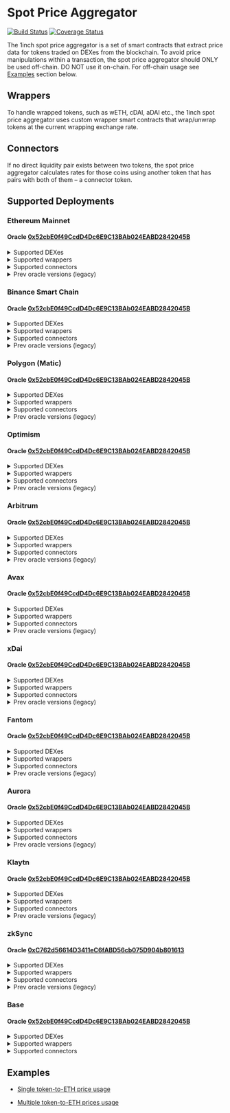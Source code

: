 

# Spot Price Aggregator

[![Build Status](https://github.com/1inch/spot-price-aggregator/actions/workflows/test.yml/badge.svg)](https://github.com/1inch/spot-price-aggregator/actions)
[![Coverage Status](https://codecov.io/gh/1inch/spot-price-aggregator/branch/master/graph/badge.svg?token=6V7609YJ1Q)](https://codecov.io/gh/1inch/spot-price-aggregator)

The 1inch spot price aggregator is a set of smart contracts that extract price data for tokens traded on DEXes from the blockchain. To avoid price manipulations within a transaction, the spot price aggregator should ONLY be used off-chain. DO NOT use it on-chain. For off-chain usage see [Examples](#examples) section below.

## Wrappers

To handle wrapped tokens, such as wETH, cDAI, aDAI etc., the 1inch spot price aggregator uses custom wrapper smart contracts that wrap/unwrap tokens at the current wrapping exchange rate. 

## Connectors

If no direct liquidity pair exists between two tokens, the spot price aggregator calculates rates for those coins using another token that has pairs with both of them – a connector token.

## Supported Deployments

### Ethereum Mainnet

#### Oracle [0x52cbE0f49CcdD4Dc6E9C13BAb024EABD2842045B](https://etherscan.io/address/0x52cbE0f49CcdD4Dc6E9C13BAb024EABD2842045B)

<details><summary>Supported DEXes</summary>

   * Chainlink - [0x31B81f9D03EEe1c11Ff6c44D481e3e0451409Efe](https://etherscan.io/address/0x31B81f9D03EEe1c11Ff6c44D481e3e0451409Efe)
   * KyberDMM - [0x1b947aF8b3dd6aa96F8726cd92c894D0Ba6367a3](https://etherscan.io/address/0x1b947aF8b3dd6aa96F8726cd92c894D0Ba6367a3)
   * Mooniswap - [0xeD55d76Bb48E042a177d1E21AffBe1B72d0c7dB0](https://etherscan.io/address/0xeD55d76Bb48E042a177d1E21AffBe1B72d0c7dB0)
   * Synthetix - [0x4d4872339DEF367B1BA1D53955d8586B9F0BE63D](https://etherscan.io/address/0x4d4872339DEF367B1BA1D53955d8586B9F0BE63D)
   * Uniswap - [0x7bdc6954e1c7869B4147A320d589689F628E9921](https://etherscan.io/address/0x7bdc6954e1c7869B4147A320d589689F628E9921)
   * Equalizer - [0xeec05e0D8F7D3f56CECE2026Feaf41b09B423790](https://etherscan.io/address/0xeec05e0D8F7D3f56CECE2026Feaf41b09B423790)
   * ShibaSwap - [0x11BFd590f592457b65Eb85327F5938141f61878a](https://etherscan.io/address/0x11BFd590f592457b65Eb85327F5938141f61878a)
   * SushiSwap - [0xfAf8d8b49D9e121816268CabE24ceF1B9B635908](https://etherscan.io/address/0xfAf8d8b49D9e121816268CabE24ceF1B9B635908)
   * UniswapV2 - [0x74bD9e4F8038DA216c3d20E9Ef6a05502Fc7129e](https://etherscan.io/address/0x74bD9e4F8038DA216c3d20E9Ef6a05502Fc7129e)
   * UniswapV3 - [0x7bBc0156c31A19097eEd6B636AA2F4AB8A31BFD9](https://etherscan.io/address/0x7bBc0156c31A19097eEd6B636AA2F4AB8A31BFD9)
   * Curve - [0xb57CdEC62Df2AA93AC4C2449Eb50eB4d2f264f3e](https://etherscan.io/address/0xb57CdEC62Df2AA93AC4C2449Eb50eB4d2f264f3e)
   * Pancake 3 - [0xA57eE57aa7af7c43265A8376c3d54543Cc78C089](https://etherscan.io/address/0xA57eE57aa7af7c43265A8376c3d54543Cc78C089)
   
</details>

<details><summary>Supported wrappers</summary>

   * WETH - [0xCD9797E66c41F80B9D91B201d2F10E1bD7A268FD](https://etherscan.io/address/0xCD9797E66c41F80B9D91B201d2F10E1bD7A268FD)
   * AaveV1 - [0x8C00a411Fe8983525F82CFCe34fe4B092d9E525d](https://etherscan.io/address/0x8C00a411Fe8983525F82CFCe34fe4B092d9E525d)
   * AaveV2 - [0x06cC74503B6d1eB6D4d6Bc402f48fC07b804105f](https://etherscan.io/address/0x06cC74503B6d1eB6D4d6Bc402f48fC07b804105f)
   * Compound - [0x7C327E1Ee66d4cF7F4053387241351FDc95A0c04](https://etherscan.io/address/0x7C327E1Ee66d4cF7F4053387241351FDc95A0c04)
   * YVault - [0x9FF110f132d988bfa9bC6a21851Da1aF3aC6EaF8](https://etherscan.io/address/0x9FF110f132d988bfa9bC6a21851Da1aF3aC6EaF8)
   
</details>

<details><summary>Supported connectors</summary>

   * ETH - [0x0000000000000000000000000000000000000000](https://etherscan.io/address/0x0000000000000000000000000000000000000000)
   * WETH - [0xC02aaA39b223FE8D0A0e5C4F27eAD9083C756Cc2](https://etherscan.io/address/0xC02aaA39b223FE8D0A0e5C4F27eAD9083C756Cc2)
   * USDC - [0xA0b86991c6218b36c1d19D4a2e9Eb0cE3606eB48](https://etherscan.io/address/0xA0b86991c6218b36c1d19D4a2e9Eb0cE3606eB48)
   * DAI - [0x6B175474E89094C44Da98b954EedeAC495271d0F](https://etherscan.io/address/0x6B175474E89094C44Da98b954EedeAC495271d0F)
   * USDT - [0xdAC17F958D2ee523a2206206994597C13D831ec7](https://etherscan.io/address/0xdAC17F958D2ee523a2206206994597C13D831ec7)
   * NONE - [0xFFfFfFffFFfffFFfFFfFFFFFffFFFffffFfFFFfF](https://etherscan.io/address/0xFFfFfFffFFfffFFfFFfFFFFFffFFFffffFfFFFfF)
   * 1INCH - [0x111111111117dC0aa78b770fA6A738034120C302](https://etherscan.io/address/0x111111111117dC0aa78b770fA6A738034120C302)
   * WBTC - [0x2260FAC5E5542a773Aa44fBCfeDf7C193bc2C599](https://etherscan.io/address/0x2260FAC5E5542a773Aa44fBCfeDf7C193bc2C599)

</details>

<details><summary>Prev oracle versions (legacy)</summary>

   * May-28-2021 - [0x07D91f5fb9Bf7798734C3f606dB065549F6893bb](https://etherscan.io/address/0x07D91f5fb9Bf7798734C3f606dB065549F6893bb)
   * Apr-07-2023 - [0x3E1Fe1Bd5a5560972bFa2D393b9aC18aF279fF56](https://etherscan.io/address/0x3E1Fe1Bd5a5560972bFa2D393b9aC18aF279fF56)

</details>

### Binance Smart Chain

#### Oracle [0x52cbE0f49CcdD4Dc6E9C13BAb024EABD2842045B](https://bscscan.com/address/0x52cbE0f49CcdD4Dc6E9C13BAb024EABD2842045B)

<details><summary>Supported DEXes</summary>

   * ApeSwap - [0xE93293A6088d3a8abDDf62e6CA1A085Cec97D06F](https://bscscan.com/address/0xE93293A6088d3a8abDDf62e6CA1A085Cec97D06F)
   * BakerySwap - [0xCC54299Fc291B261B2bF5552E7F0E5d2F8613E8C](https://bscscan.com/address/0xCC54299Fc291B261B2bF5552E7F0E5d2F8613E8C)
   * BSCswap - [0x3Ce81621e674Db129033548CbB9FF31AEDCc1BF6](https://bscscan.com/address/0x3Ce81621e674Db129033548CbB9FF31AEDCc1BF6)
   * Demax - [0x59Bc892E1832aE86C268fC21a91fE940830a52b0](https://bscscan.com/address/0x59Bc892E1832aE86C268fC21a91fE940830a52b0)
   * KyberDmm - [0xE4E0552452e5cC1306A2bF5B2Fd9b1eA19418795](https://bscscan.com/address/0xE4E0552452e5cC1306A2bF5B2Fd9b1eA19418795)
   * Mooniswap - [0xf023D71EfB08339EA28F0C186AE130c74D44C58c](https://bscscan.com/address/0xf023D71EfB08339EA28F0C186AE130c74D44C58c)
   * Pancake 1 - [0x52a8193C7f42b75F27e4ce96f8ddBA7e854453Ef](https://bscscan.com/address/0x52a8193C7f42b75F27e4ce96f8ddBA7e854453Ef)
   * Pancake 2 - [0x9488795C688d0AAe98F2056467C13a051C954657](https://bscscan.com/address/0x9488795C688d0AAe98F2056467C13a051C954657)
   * Pancake 3 - [0x04098C93b15E5Cbb5A49651f20218C85F202Cd27](https://bscscan.com/address/0x04098C93b15E5Cbb5A49651f20218C85F202Cd27)
   * Thugswap - [0xFdCB8fA524f84081988e6065Fc8EF060f2CF0C27](https://bscscan.com/address/0xFdCB8fA524f84081988e6065Fc8EF060f2CF0C27)
   
</details>

<details><summary>Supported wrappers</summary>

   * Venus - [0x11DEE30E710B8d4a8630392781Cc3c0046365d4c](https://bscscan.com/address/0x11DEE30E710B8d4a8630392781Cc3c0046365d4c)
   * WBNB - [0x54431918cec22932fcf97e54769f4e00f646690f](https://bscscan.com/address/0x54431918cec22932fcf97e54769f4e00f646690f)
   
</details>

<details><summary>Supported connectors</summary>

   * NONE - [0xFFfFfFffFFfffFFfFFfFFFFFffFFFffffFfFFFfF](https://bscscan.com/address/0xFFfFfFffFFfffFFfFFfFFFFFffFFFffffFfFFFfF)
   * WBNB - [0xbb4CdB9CBd36B01bD1cBaEBF2De08d9173bc095c](https://bscscan.com/address/0xbb4CdB9CBd36B01bD1cBaEBF2De08d9173bc095c)
   * DAI - [0x1AF3F329e8BE154074D8769D1FFa4eE058B1DBc3](https://bscscan.com/address/0x1AF3F329e8BE154074D8769D1FFa4eE058B1DBc3)
   * ETH - [0x2170Ed0880ac9A755fd29B2688956BD959F933F8](https://bscscan.com/address/0x2170Ed0880ac9A755fd29B2688956BD959F933F8)
   * USDC - [0x8AC76a51cc950d9822D68b83fE1Ad97B32Cd580d](https://bscscan.com/address/0x8AC76a51cc950d9822D68b83fE1Ad97B32Cd580d)
   * BSC-USD - [0x55d398326f99059fF775485246999027B3197955](https://bscscan.com/address/0x55d398326f99059fF775485246999027B3197955)
   * BUSD - [0xe9e7CEA3DedcA5984780Bafc599bD69ADd087D56](https://bscscan.com/address/0xe9e7CEA3DedcA5984780Bafc599bD69ADd087D56)
   * 1INCH - [0x111111111117dC0aa78b770fA6A738034120C302](https://bscscan.com/address/0x111111111117dC0aa78b770fA6A738034120C302)

</details>

<details><summary>Prev oracle versions (legacy)</summary>

   * May-28-2021 - [0xfbD61B037C325b959c0F6A7e69D8f37770C2c550](https://bscscan.com/address/0xfbD61B037C325b959c0F6A7e69D8f37770C2c550)
   * Apr-06-2023 - [0x27950ecAeBB4462e18e8041AAF6Ea13cA47Af001](https://bscscan.com/address/0x27950ecAeBB4462e18e8041AAF6Ea13cA47Af001)

</details>

### Polygon (Matic)

#### Oracle [0x52cbE0f49CcdD4Dc6E9C13BAb024EABD2842045B](https://polygonscan.com/address/0x52cbE0f49CcdD4Dc6E9C13BAb024EABD2842045B)

<details><summary>Supported DEXes</summary>

   * QuickSwap - [0xB89A664FdAf504CDc7826B97Ba6e522d9b78dbE7](https://polygonscan.com/address/0xB89A664FdAf504CDc7826B97Ba6e522d9b78dbE7)
   * ComethSwap - [0x750c1b699552cAf908D67F5cCFd20A261305328c](https://polygonscan.com/address/0x750c1b699552cAf908D67F5cCFd20A261305328c)
   * DFYN - [0x59Bc892E1832aE86C268fC21a91fE940830a52b0](https://polygonscan.com/address/0x59Bc892E1832aE86C268fC21a91fE940830a52b0)
   * SushiSwap - [0x89314d57A8A4E636A00922ac289BC3a9a69C4361](https://polygonscan.com/address/0x89314d57A8A4E636A00922ac289BC3a9a69C4361)
   * UniswapV3 - [0xCC54299Fc291B261B2bF5552E7F0E5d2F8613E8C](https://polygonscan.com/address/0xCC54299Fc291B261B2bF5552E7F0E5d2F8613E8C)

</details>

<details><summary>Supported wrappers</summary>

   * WMATIC - [0xA0446D8804611944F1B527eCD37d7dcbE442caba](https://polygonscan.com/address/0xA0446D8804611944F1B527eCD37d7dcbE442caba)
   * AaveV2 - [0x138CE40d675F9a23E4D6127A8600308Cf7A93381](https://polygonscan.com/address/0x138CE40d675F9a23E4D6127A8600308Cf7A93381)
   
</details>

<details><summary>Supported connectors</summary>

   * NONE - [0xFFfFfFffFFfffFFfFFfFFFFFffFFFffffFfFFFfF](https://polygonscan.com/address/0xFFfFfFffFFfffFFfFFfFFFFFffFFFffffFfFFFfF)
   * WMATIC - [0x0d500B1d8E8eF31E21C99d1Db9A6444d3ADf1270](https://polygonscan.com/address/0x0d500B1d8E8eF31E21C99d1Db9A6444d3ADf1270)
   * USDC - [0x2791Bca1f2de4661ED88A30C99A7a9449Aa84174](https://polygonscan.com/address/0x2791Bca1f2de4661ED88A30C99A7a9449Aa84174)

</details>

<details><summary>Prev oracle versions (legacy)</summary>

   * May-28-2021 - [0x7F069df72b7A39bCE9806e3AfaF579E54D8CF2b9](https://polygonscan.com/address/0x7F069df72b7A39bCE9806e3AfaF579E54D8CF2b9)
   * Apr-05-2023 - [0xf023D71EfB08339EA28F0C186AE130c74D44C58c](https://polygonscan.com/address/0xf023D71EfB08339EA28F0C186AE130c74D44C58c)

</details>

### Optimism

#### Oracle [0x52cbE0f49CcdD4Dc6E9C13BAb024EABD2842045B](https://optimistic.etherscan.io/address/0x52cbE0f49CcdD4Dc6E9C13BAb024EABD2842045B)

<details><summary>Supported DEXes</summary>

   * UniswapV3 - [0xFdCB8fA524f84081988e6065Fc8EF060f2CF0C27](https://optimistic.etherscan.io/address/0xFdCB8fA524f84081988e6065Fc8EF060f2CF0C27)
   * Velodrome Finance - [0x750c1b699552cAf908D67F5cCFd20A261305328c](https://optimistic.etherscan.io/address/0x750c1b699552cAf908D67F5cCFd20A261305328c)
   * Synthetix - [0x89314d57A8A4E636A00922ac289BC3a9a69C4361](https://optimistic.etherscan.io/address/0x89314d57A8A4E636A00922ac289BC3a9a69C4361)

</details>

<details><summary>Supported wrappers</summary>

   * // todo: add BaseCoinWrapper
   
</details>

<details><summary>Supported connectors</summary>

   * NONE - [0xFFfFfFffFFfffFFfFFfFFFFFffFFFffffFfFFFfF](https://optimistic.etherscan.io/address/0xFFfFfFffFFfffFFfFFfFFFFFffFFFffffFfFFFfF)
   * WETH - [0x4200000000000000000000000000000000000006](https://optimistic.etherscan.io/address/0x4200000000000000000000000000000000000006)
   * USDC - [0x7F5c764cBc14f9669B88837ca1490cCa17c31607](https://optimistic.etherscan.io/address/0x7F5c764cBc14f9669B88837ca1490cCa17c31607)
   * USDT - [0x94b008aA00579c1307B0EF2c499aD98a8ce58e58](https://optimistic.etherscan.io/address/0x94b008aA00579c1307B0EF2c499aD98a8ce58e58)
   * DAI - [0xDA10009cBd5D07dd0CeCc66161FC93D7c9000da1](https://optimistic.etherscan.io/address/0xDA10009cBd5D07dd0CeCc66161FC93D7c9000da1)
   * WBTC - [0x68f180fcCe6836688e9084f035309E29Bf0A2095](https://optimistic.etherscan.io/address/0x68f180fcCe6836688e9084f035309E29Bf0A2095)
   * OP - [0x4200000000000000000000000000000000000042](https://optimistic.etherscan.io/address/0x4200000000000000000000000000000000000042)

</details>

<details><summary>Prev oracle versions (legacy)</summary>

   * May-28-2021 - [0x11DEE30E710B8d4a8630392781Cc3c0046365d4c](https://optimistic.etherscan.io/address/0x11DEE30E710B8d4a8630392781Cc3c0046365d4c)
   * Apr-06-2023 - [0x59Bc892E1832aE86C268fC21a91fE940830a52b0](https://optimistic.etherscan.io/address/0x59Bc892E1832aE86C268fC21a91fE940830a52b0)

</details>

### Arbitrum

#### Oracle [0x52cbE0f49CcdD4Dc6E9C13BAb024EABD2842045B](https://arbiscan.io/address/0x52cbE0f49CcdD4Dc6E9C13BAb024EABD2842045B)

<details><summary>Supported DEXes</summary>

   * DXswap - [0x750c1b699552cAf908D67F5cCFd20A261305328c](https://arbiscan.io/address/0x750c1b699552cAf908D67F5cCFd20A261305328c)
   * SushiSwap - [0xB89A664FdAf504CDc7826B97Ba6e522d9b78dbE7](https://arbiscan.io/address/0xB89A664FdAf504CDc7826B97Ba6e522d9b78dbE7)
   * UniswapV3 - [0xFdCB8fA524f84081988e6065Fc8EF060f2CF0C27](https://arbiscan.io/address/0xFdCB8fA524f84081988e6065Fc8EF060f2CF0C27)

</details>

<details><summary>Supported wrappers</summary>

   * WETH - [0x0F85A912448279111694F4Ba4F85dC641c54b594](https://arbiscan.io/address/0x0F85A912448279111694F4Ba4F85dC641c54b594)
   
</details>

<details><summary>Supported connectors</summary>

   * NONE - [0xFFfFfFffFFfffFFfFFfFFFFFffFFFffffFfFFFfF](https://arbiscan.io/address/0xFFfFfFffFFfffFFfFFfFFFFFffFFFffffFfFFFfF)
   * WETH - [0x82aF49447D8a07e3bd95BD0d56f35241523fBab1](https://arbiscan.io/address/0x82aF49447D8a07e3bd95BD0d56f35241523fBab1)

</details>

<details><summary>Prev oracle versions (legacy)</summary>

   * Sep-14-2021 - [0x735247fb0a604c0adC6cab38ACE16D0DbA31295F](https://arbiscan.io/address/0x735247fb0a604c0adC6cab38ACE16D0DbA31295F)
   * Apr-03-2023 - [0x59Bc892E1832aE86C268fC21a91fE940830a52b0](https://arbiscan.io/address/0x59Bc892E1832aE86C268fC21a91fE940830a52b0)

</details>

### Avax

#### Oracle [0x52cbE0f49CcdD4Dc6E9C13BAb024EABD2842045B](https://snowtrace.io/address/0x52cbE0f49CcdD4Dc6E9C13BAb024EABD2842045B)

<details><summary>Supported DEXes</summary>

   * Joe - [0xB89A664FdAf504CDc7826B97Ba6e522d9b78dbE7](https://snowtrace.io/address/0xB89A664FdAf504CDc7826B97Ba6e522d9b78dbE7)
   * Pangolin - [0x750c1b699552cAf908D67F5cCFd20A261305328c](https://snowtrace.io/address/0x750c1b699552cAf908D67F5cCFd20A261305328c)
   * SushiSwap - [0x89314d57A8A4E636A00922ac289BC3a9a69C4361](https://snowtrace.io/address/0x89314d57A8A4E636A00922ac289BC3a9a69C4361)

</details>

<details><summary>Supported wrappers</summary>

   * WAVAX - [0x046605839c01C54921f4aA1AAa245E88227707D8](https://snowtrace.io/address/0x046605839c01C54921f4aA1AAa245E88227707D8)
   * AaveV2 - [0x8Aa57827C3D147E39F1058517939461538D9C56A](https://snowtrace.io/address/0x8Aa57827C3D147E39F1058517939461538D9C56A)
   
</details>

<details><summary>Supported connectors</summary>

   * NONE - [0xFFfFfFffFFfffFFfFFfFFFFFffFFFffffFfFFFfF](https://arbiscan.io/address/0xFFfFfFffFFfffFFfFFfFFFFFffFFFffffFfFFFfF)
   * WAVAX - [0xB31f66AA3C1e785363F0875A1B74E27b85FD66c7](https://snowtrace.io/address/0xB31f66AA3C1e785363F0875A1B74E27b85FD66c7)
   * WETH.e - [0x49D5c2BdFfac6CE2BFdB6640F4F80f226bc10bAB](https://snowtrace.io/address/0x49D5c2BdFfac6CE2BFdB6640F4F80f226bc10bAB)
   * USDT.e - [0xc7198437980c041c805A1EDcbA50c1Ce5db95118](https://snowtrace.io/address/0xc7198437980c041c805A1EDcbA50c1Ce5db95118)
   * WBTC.e - [0x50b7545627a5162F82A992c33b87aDc75187B218](https://snowtrace.io/address/0x50b7545627a5162F82A992c33b87aDc75187B218)
   * USDC.e - [0xA7D7079b0FEaD91F3e65f86E8915Cb59c1a4C664](https://snowtrace.io/address/0xA7D7079b0FEaD91F3e65f86E8915Cb59c1a4C664)

</details>

<details><summary>Prev oracle versions (legacy)</summary>

   * Dec-23-2021 - [0xBd0c7AaF0bF082712EbE919a9dD94b2d978f79A9](https://snowtrace.io/address/0xBd0c7AaF0bF082712EbE919a9dD94b2d978f79A9)
   * Apr-03-2023 - [0xf023D71EfB08339EA28F0C186AE130c74D44C58c](https://snowtrace.io/address/0xf023D71EfB08339EA28F0C186AE130c74D44C58c)

</details>

### xDai

#### Oracle [0x52cbE0f49CcdD4Dc6E9C13BAb024EABD2842045B](https://gnosisscan.io/address/0x52cbE0f49CcdD4Dc6E9C13BAb024EABD2842045B)

<details><summary>Supported DEXes</summary>

   * Honeyswap - [0xCC54299Fc291B261B2bF5552E7F0E5d2F8613E8C](https://gnosisscan.io/address/0xCC54299Fc291B261B2bF5552E7F0E5d2F8613E8C)
   * Levinswap - [0xFdCB8fA524f84081988e6065Fc8EF060f2CF0C27](https://gnosisscan.io/address/0xFdCB8fA524f84081988e6065Fc8EF060f2CF0C27)
   * Swapr - [0x59Bc892E1832aE86C268fC21a91fE940830a52b0](https://gnosisscan.io/address/0x59Bc892E1832aE86C268fC21a91fE940830a52b0)
   * Sushiswap - [0xf023D71EfB08339EA28F0C186AE130c74D44C58c](https://gnosisscan.io/address/0xf023D71EfB08339EA28F0C186AE130c74D44C58c)
   
</details>

<details><summary>Supported wrappers</summary>

   * WXDAI - [0xB89A664FdAf504CDc7826B97Ba6e522d9b78dbE7](https://gnosisscan.io/address/0xB89A664FdAf504CDc7826B97Ba6e522d9b78dbE7)
   
</details>

<details><summary>Supported connectors</summary>

   * XDAI - [0x0000000000000000000000000000000000000000](https://gnosisscan.io/address/0x0000000000000000000000000000000000000000)
   * WXDAI - [0xe91D153E0b41518A2Ce8Dd3D7944Fa863463a97d](https://gnosisscan.io/address/0xe91D153E0b41518A2Ce8Dd3D7944Fa863463a97d)
   * NONE - [0xFFfFfFffFFfffFFfFFfFFFFFffFFFffffFfFFFfF](https://gnosisscan.io/address/0xFFfFfFffFFfffFFfFFfFFFFFffFFFffffFfFFFfF)
   * WETH - [0x6A023CCd1ff6F2045C3309768eAd9E68F978f6e1](https://gnosisscan.io/address/0x6A023CCd1ff6F2045C3309768eAd9E68F978f6e1)
   * HNY - [0x71850b7E9Ee3f13Ab46d67167341E4bDc905Eef9](https://gnosisscan.io/address/0x71850b7E9Ee3f13Ab46d67167341E4bDc905Eef9)
   * USDC - [0xDDAfbb505ad214D7b80b1f830fcCc89B60fb7A83](https://gnosisscan.io/address/0xDDAfbb505ad214D7b80b1f830fcCc89B60fb7A83)
   * USDT - [0x4ECaBa5870353805a9F068101A40E0f32ed605C6](https://gnosisscan.io/address/0x4ECaBa5870353805a9F068101A40E0f32ed605C6)

</details>

<details><summary>Prev oracle versions (legacy)</summary>

   * Dec-23-2021 - [0x142DB045195CEcaBe415161e1dF1CF0337A4d02E](https://blockscout.com/xdai/mainnet/address/0x142DB045195CEcaBe415161e1dF1CF0337A4d02E)
   * Apr-06-2023 - [0x3Ce81621e674Db129033548CbB9FF31AEDCc1BF6](https://gnosisscan.io/address/0x3Ce81621e674Db129033548CbB9FF31AEDCc1BF6)

</details>

### Fantom

#### Oracle [0x52cbE0f49CcdD4Dc6E9C13BAb024EABD2842045B](https://ftmscan.com/address/0x52cbE0f49CcdD4Dc6E9C13BAb024EABD2842045B)

<details><summary>Supported DEXes</summary>

   * Solidex - [0x750c1b699552cAf908D67F5cCFd20A261305328c](https://ftmscan.com/address/0x750c1b699552cAf908D67F5cCFd20A261305328c)
   * SpiritSwap - [0x89314d57A8A4E636A00922ac289BC3a9a69C4361](https://ftmscan.com/address/0x89314d57A8A4E636A00922ac289BC3a9a69C4361)
   * Spooky - [0xB89A664FdAf504CDc7826B97Ba6e522d9b78dbE7](https://ftmscan.com/address/0xB89A664FdAf504CDc7826B97Ba6e522d9b78dbE7)
   * SushiSwap - [0x59Bc892E1832aE86C268fC21a91fE940830a52b0](https://ftmscan.com/address/0x59Bc892E1832aE86C268fC21a91fE940830a52b0)

</details>

<details><summary>Supported wrappers</summary>

   * WFTM - [0x046605839c01C54921f4aA1AAa245E88227707D8](https://ftmscan.com/address/0x046605839c01C54921f4aA1AAa245E88227707D8)
   * AaveV2 - [0xa0c978c28AB8aEfc95bF58e68A05ce6B9dEAc5A9](https://ftmscan.com/address/0xa0c978c28AB8aEfc95bF58e68A05ce6B9dEAc5A9)
   * Scream - [0x7d18d5Ba1FA30Da1AD757c57eb643564CA02922D](https://ftmscan.com/address/0x7d18d5Ba1FA30Da1AD757c57eb643564CA02922D)
   
</details>

<details><summary>Supported connectors</summary>

   * NONE - [0xFFfFfFffFFfffFFfFFfFFFFFffFFFffffFfFFFfF](https://ftmscan.com/address/0xFFfFfFffFFfffFFfFFfFFFFFffFFFffffFfFFFfF)
   * WFTM - [0x21be370D5312f44cB42ce377BC9b8a0cEF1A4C83](https://ftmscan.com/address/0x21be370D5312f44cB42ce377BC9b8a0cEF1A4C83)

</details>

<details><summary>Prev oracle versions (legacy)</summary>

   * Mar-21-2022 - [0xE8E598A1041b6fDB13999D275a202847D9b654ca](https://ftmscan.com/address/0xE8E598A1041b6fDB13999D275a202847D9b654ca)
   * Apr-04-2023 - [0xFdCB8fA524f84081988e6065Fc8EF060f2CF0C27](https://ftmscan.com/address/0xFdCB8fA524f84081988e6065Fc8EF060f2CF0C27)

</details>

### Aurora

#### Oracle [0x52cbE0f49CcdD4Dc6E9C13BAb024EABD2842045B](https://aurorascan.dev/address/0x52cbE0f49CcdD4Dc6E9C13BAb024EABD2842045B)

<details><summary>Supported DEXes</summary>

   * Trisolaris - [0x587D67870CF6e733F2Ac101eD83675d6C01Ae127](https://aurorascan.dev/address/0x587D67870CF6e733F2Ac101eD83675d6C01Ae127)
   * WannaSwap - [0x7d809B3b23b62D8a455831f38b312C7c8F965D2e](https://aurorascan.dev/address/0x7d809B3b23b62D8a455831f38b312C7c8F965D2e)
   * NearPAD - [0x74bD9e4F8038DA216c3d20E9Ef6a05502Fc7129e](https://aurorascan.dev/address/0x74bD9e4F8038DA216c3d20E9Ef6a05502Fc7129e)
   * AuroraSwap - [0xfAf8d8b49D9e121816268CabE24ceF1B9B635908](https://aurorascan.dev/address/0xfAf8d8b49D9e121816268CabE24ceF1B9B635908)
   * Dodo - [0xeec05e0D8F7D3f56CECE2026Feaf41b09B423790](https://aurorascan.dev/address/0xeec05e0D8F7D3f56CECE2026Feaf41b09B423790)
   * DodoV2 - [0x11BFd590f592457b65Eb85327F5938141f61878a](https://aurorascan.dev/address/0x11BFd590f592457b65Eb85327F5938141f61878a)

</details>

<details><summary>Supported wrappers</summary>

   * WETH - [0x750c1b699552cAf908D67F5cCFd20A261305328c](https://aurorascan.dev/address/0x750c1b699552cAf908D67F5cCFd20A261305328c)
   * Aurigami - [0xc197Ab9d47206dAf739a47AC75D0833fD2b0f87F](https://aurorascan.dev/address/0xc197Ab9d47206dAf739a47AC75D0833fD2b0f87F)
   * Bastion - [0xCC54299Fc291B261B2bF5552E7F0E5d2F8613E8C](https://aurorascan.dev/address/0xCC54299Fc291B261B2bF5552E7F0E5d2F8613E8C)

</details>

<details><summary>Supported connectors</summary>

   * NONE - [0xFFfFfFffFFfffFFfFFfFFFFFffFFFffffFfFFFfF](https://aurorascan.dev/address/0xFFfFfFffFFfffFFfFFfFFFFFffFFFffffFfFFFfF)
   * ETH - [0x0000000000000000000000000000000000000000](https://aurorascan.dev/address/0x0000000000000000000000000000000000000000)
   * WETH - [0xC9BdeEd33CD01541e1eeD10f90519d2C06Fe3feB](https://aurorascan.dev/address/0xC9BdeEd33CD01541e1eeD10f90519d2C06Fe3feB)
   * NEAR - [0xC42C30aC6Cc15faC9bD938618BcaA1a1FaE8501d](https://aurorascan.dev/address/0xC42C30aC6Cc15faC9bD938618BcaA1a1FaE8501d)

</details>

<details><summary>Prev oracle versions (legacy)</summary>

   * May-26-2022 - [0xE4E0552452e5cC1306A2bF5B2Fd9b1eA19418795](https://aurorascan.dev/address/0xE4E0552452e5cC1306A2bF5B2Fd9b1eA19418795)
   * Mar-31-2023 - [0xeD55d76Bb48E042a177d1E21AffBe1B72d0c7dB0](https://aurorascan.dev/address/0xeD55d76Bb48E042a177d1E21AffBe1B72d0c7dB0)

</details>

### Klaytn

#### Oracle [0x52cbE0f49CcdD4Dc6E9C13BAb024EABD2842045B](https://scope.klaytn.com/account/0x52cbE0f49CcdD4Dc6E9C13BAb024EABD2842045B)

<details><summary>Supported DEXes</summary>

   * KlaySwap - [0x750c1b699552cAf908D67F5cCFd20A261305328c](https://scope.klaytn.com/account/0x750c1b699552cAf908D67F5cCFd20A261305328c)
   * ClaimSwap - [0xB89A664FdAf504CDc7826B97Ba6e522d9b78dbE7](https://scope.klaytn.com/account/0xB89A664FdAf504CDc7826B97Ba6e522d9b78dbE7)

</details>

<details><summary>Supported wrappers</summary>

   * WKLAY - [0xD9Cc0A957cAC93135596f98c20Fbaca8Bf515909](https://scope.klaytn.com/account/0xD9Cc0A957cAC93135596f98c20Fbaca8Bf515909)
   * Klap - [0x4dFa40FDAA7694676899f8887A45603922609AF4](https://scope.klaytn.com/account/0x4dFa40FDAA7694676899f8887A45603922609AF4)

</details>

<details><summary>Supported connectors</summary>

   * NONE - [0xFFfFfFffFFfffFFfFFfFFFFFffFFFffffFfFFFfF](https://scope.klaytn.com/account/0xFFfFfFffFFfffFFfFFfFFFFFffFFFffffFfFFFfF)
   * KLAY - [0x0000000000000000000000000000000000000000](https://scope.klaytn.com/account/0x0000000000000000000000000000000000000000)
   * WKLAY - [0xe4f05A66Ec68B54A58B17c22107b02e0232cC817](https://scope.klaytn.com/account/0xe4f05A66Ec68B54A58B17c22107b02e0232cC817)

</details>

<details><summary>Prev oracle versions (legacy)</summary>

   * Aug-02-2022 - [0x138CE40d675F9a23E4D6127A8600308Cf7A93381](https://scope.klaytn.com/account/0x138CE40d675F9a23E4D6127A8600308Cf7A93381)
   * Apr-06-2023 - [0x89314d57A8A4E636A00922ac289BC3a9a69C4361](https://scope.klaytn.com/account/0x89314d57A8A4E636A00922ac289BC3a9a69C4361)

</details>

### zkSync

#### Oracle [0xC762d56614D3411eC6fABD56cb075D904b801613](https://explorer.zksync.io/address/0xC762d56614D3411eC6fABD56cb075D904b801613)

<details><summary>Supported DEXes</summary>

   * Solidly - [0x535f5B303DA43c5B83FDe10DE3D79b734B5117C3](https://explorer.zksync.io/address/0x535f5B303DA43c5B83FDe10DE3D79b734B5117C3)
   * Syncswap - [0xdD8263F21D4DDB533C5F3B2059493b431cAEAB8d](https://explorer.zksync.io/address/0xdD8263F21D4DDB533C5F3B2059493b431cAEAB8d)

</details>

<details><summary>Supported wrappers</summary>

   * WETH - [0x2D9E7B597b53D98C60A0904DEE7d838042Db9A25](https://explorer.zksync.io/address/0x2D9E7B597b53D98C60A0904DEE7d838042Db9A25)

</details>

<details><summary>Supported connectors</summary>

   * ETH - [0x0000000000000000000000000000000000000000](https://explorer.zksync.io/address/0x0000000000000000000000000000000000000000)
   * NONE - [0xFFfFfFffFFfffFFfFFfFFFFFffFFFffffFfFFFfF](https://explorer.zksync.io/address/0xFFfFfFffFFfffFFfFFfFFFFFffFFFffffFfFFFfF)
   * WETH - [0x5AEa5775959fBC2557Cc8789bC1bf90A239D9a91](https://explorer.zksync.io/address/0x5AEa5775959fBC2557Cc8789bC1bf90A239D9a91)
   * USDC - [0x3355df6D4c9C3035724Fd0e3914dE96A5a83aaf4](https://explorer.zksync.io/address/0x3355df6D4c9C3035724Fd0e3914dE96A5a83aaf4)

</details>

<details><summary>Prev oracle versions (legacy)</summary>

   * Mar-28-2023 - [0x1ec0a5F6dc07E93491426d5aAAc3E2BC505Ef41C](https://explorer.zksync.io/address/0x1ec0a5F6dc07E93491426d5aAAc3E2BC505Ef41C)
   * Jun-05-2023 - [0xEE053a8333B7F804bE050B3D73289C6dbbEB2BFd](https://explorer.zksync.io/address/0xEE053a8333B7F804bE050B3D73289C6dbbEB2BFd)

</details>

### Base

#### Oracle [0x52cbE0f49CcdD4Dc6E9C13BAb024EABD2842045B](https://basescan.org/address/0x52cbE0f49CcdD4Dc6E9C13BAb024EABD2842045B)

<details><summary>Supported DEXes</summary>

   * BaseSwap - [0x750c1b699552cAf908D67F5cCFd20A261305328c](https://basescan.org/address/0x750c1b699552cAf908D67F5cCFd20A261305328c)
   * RocketSwap - [0x89314d57A8A4E636A00922ac289BC3a9a69C4361](https://basescan.org/address/0x89314d57A8A4E636A00922ac289BC3a9a69C4361)
   * SwapBased - [0x59Bc892E1832aE86C268fC21a91fE940830a52b0](https://basescan.org/address/0x59Bc892E1832aE86C268fC21a91fE940830a52b0)
   * DackieSwap - [0xCC54299Fc291B261B2bF5552E7F0E5d2F8613E8C](https://basescan.org/address/0xCC54299Fc291B261B2bF5552E7F0E5d2F8613E8C)
   * SushiSwapV3 - [0xFdCB8fA524f84081988e6065Fc8EF060f2CF0C27](https://basescan.org/address/0xFdCB8fA524f84081988e6065Fc8EF060f2CF0C27)
   * UniswapV3 - [0xf023D71EfB08339EA28F0C186AE130c74D44C58c](https://basescan.org/address/0xf023D71EfB08339EA28F0C186AE130c74D44C58c)

</details>

<details><summary>Supported wrappers</summary>

   * WETH - [0x3Ce81621e674Db129033548CbB9FF31AEDCc1BF6](https://basescan.org/address/0x3Ce81621e674Db129033548CbB9FF31AEDCc1BF6)

</details>

<details><summary>Supported connectors</summary>

   * NONE - [0xFFfFfFffFFfffFFfFFfFFFFFffFFFffffFfFFFfF](https://basescan.org/address/0xFFfFfFffFFfffFFfFFfFFFFFffFFFffffFfFFFfF)
   * WETH - [0x4200000000000000000000000000000000000006](https://basescan.org/address/0x4200000000000000000000000000000000000006)

</details>

## Examples

* [Single token-to-ETH price usage](https://github.com/1inch-exchange/offchain-oracle/blob/master/examples/single-price.js)

* [Multiple token-to-ETH prices usage](https://github.com/1inch-exchange/offchain-oracle/blob/master/examples/multiple-prices.js)
